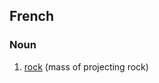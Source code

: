 ==French==

===Noun===
{{infl|fr|noun|g=m}}

# [[rock]] (mass of projecting rock)

{{tbot entry|French|rock|2007|November}}